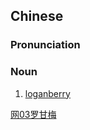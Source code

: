 {{also|罗甘梅}}
==Chinese==
{{zh-forms|s=罗甘梅|type=21}}

===Pronunciation===
{{zh-pron
|m=luógānméi
|cat=n
}}

===Noun===
{{zh-noun}}

# [[loganberry]]

[[Category:zh:Fruits|网03罗甘梅]]